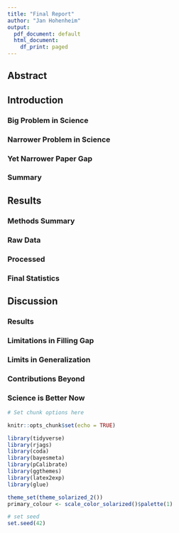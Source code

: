 ```yaml
---
title: "Final Report"
author: "Jan Hohenheim"
output:
  pdf_document: default
  html_document:
    df_print: paged
---
```


## Abstract

## Introduction

### Big Problem in Science

### Narrower Problem in Science

### Yet Narrower Paper Gap

### Summary

## Results

### Methods Summary

### Raw Data

### Processed

### Final Statistics

## Discussion

### Results

### Limitations in Filling Gap

### Limits in Generalization

### Contributions Beyond

### Science is Better Now

```r
# Set chunk options here 

knitr::opts_chunk$set(echo = TRUE)
```

```r
library(tidyverse)
library(rjags)
library(coda)
library(bayesmeta)
library(pCalibrate)
library(ggthemes)
library(latex2exp)
library(glue)

theme_set(theme_solarized_2())
primary_colour <- scale_color_solarized()$palette(1)

# set seed
set.seed(42)
```
